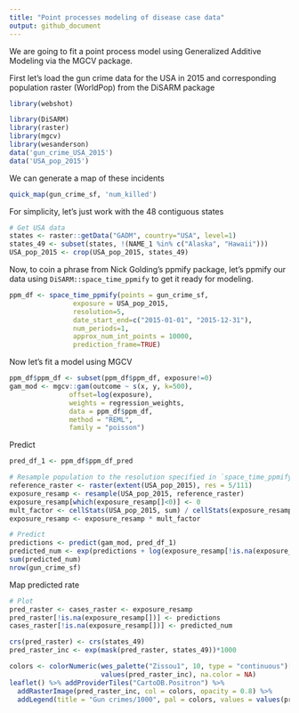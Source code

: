 ```yaml
---
title: "Point processes modeling of disease case data"
output: github_document
---
```


We are going to fit a point process model using Generalized Additive Modeling via the MGCV package. 

First let's load the gun crime data for the USA in 2015 and corresponding population raster (WorldPop) from the DiSARM package

```r
library(webshot)
```

```r
library(DiSARM)
library(raster)
library(mgcv)
library(wesanderson)
data('gun_crime_USA_2015')
data('USA_pop_2015')
```

We can generate a map of these incidents
```r
quick_map(gun_crime_sf, 'num_killed')
```

For simplicity, let's just work with the 48 contiguous states
```r
# Get USA data
states <- raster::getData("GADM", country="USA", level=1)
states_49 <- subset(states, !(NAME_1 %in% c("Alaska", "Hawaii")))
USA_pop_2015 <- crop(USA_pop_2015, states_49)
```


Now, to coin a phrase from Nick Golding's ppmify package, let's ppmify our data using `DiSARM::space_time_ppmify` to get it ready for modeling. 
```r
ppm_df <- space_time_ppmify(points = gun_crime_sf,
                exposure = USA_pop_2015,
                resolution=5,
                date_start_end=c("2015-01-01", "2015-12-31"),
                num_periods=1,
                approx_num_int_points = 10000,
                prediction_frame=TRUE)
```

Now let's fit a model using MGCV
```r
ppm_df$ppm_df <- subset(ppm_df$ppm_df, exposure!=0)
gam_mod <- mgcv::gam(outcome ~ s(x, y, k=500),
               offset=log(exposure),
               weights = regression_weights,
               data = ppm_df$ppm_df,
               method = "REML",
               family = "poisson")
```

Predict 
```r
pred_df_1 <- ppm_df$ppm_df_pred

# Resample population to the resolution specified in `space_time_ppmify`
reference_raster <- raster(extent(USA_pop_2015), res = 5/111)
exposure_resamp <- resample(USA_pop_2015, reference_raster)
exposure_resamp[which(exposure_resamp[]<0)] <- 0
mult_factor <- cellStats(USA_pop_2015, sum) / cellStats(exposure_resamp, sum)
exposure_resamp <- exposure_resamp * mult_factor

# Predict
predictions <- predict(gam_mod, pred_df_1)
predicted_num <- exp(predictions + log(exposure_resamp[!is.na(exposure_resamp[])]))
sum(predicted_num)
nrow(gun_crime_sf)
```

Map predicted rate
```r
# Plot 
pred_raster <- cases_raster <- exposure_resamp
pred_raster[!is.na(exposure_resamp[])] <- predictions
cases_raster[!is.na(exposure_resamp[])] <- predicted_num

crs(pred_raster) <- crs(states_49)
pred_raster_inc <- exp(mask(pred_raster, states_49))*1000

colors <- colorNumeric(wes_palette("Zissou1", 10, type = "continuous")[1:10],
                       values(pred_raster_inc), na.color = NA)
leaflet() %>% addProviderTiles("CartoDB.Positron") %>%
  addRasterImage(pred_raster_inc, col = colors, opacity = 0.8) %>% 
  addLegend(title = "Gun crimes/1000", pal = colors, values = values(pred_raster_inc))
```